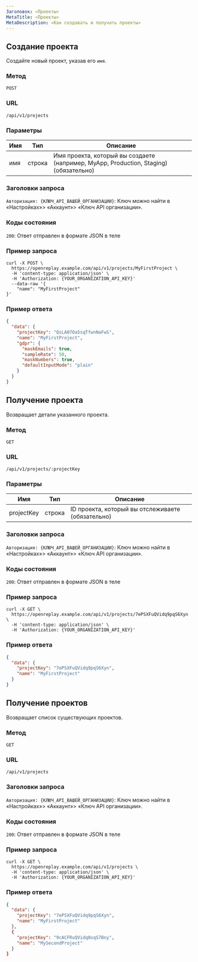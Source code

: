 ```yaml
---
Заголовок: «Проекты»
MetaTitle: «Проекты»
MetaDescription: «Как создавать и получать проекты»
---
```


## Создание проекта

Создайте новый проект, указав его `имя`.

### Метод
`POST`

### URL
`/api/v1/projects`

### Параметры

| Имя | Тип | Описание |
|----------|-------------|-------------|
| имя | строка | Имя проекта, который вы создаете (например, MyApp, Production, Staging) (обязательно) |

### Заголовки запроса

`Авторизация: {КЛЮЧ_API_ВАШЕЙ_ОРГАНИЗАЦИИ}`: Ключ можно найти в «Настройках»> «Аккаунт»> «Ключ API организации».

### Коды состояния

`200`: Ответ отправлен в формате JSON в теле

### Пример запроса


```shell
curl -X POST \
  https://openreplay.example.com/api/v1/projects/MyFirstProject \
  -H 'content-type: application/json' \
  -H 'Authorization: {YOUR_ORGANIZATION_API_KEY}'
  --data-raw '{
    "name": "MyFirstProject"
}'
```


### Пример ответа


```json
{
  "data": {
    "projectKey": "QsLA07Oa5sqTfwnNaFwS",
    "name": "MyFirstProject",
    "gdpr": {
      "maskEmails": true,
      "sampleRate": 50,
      "maskNumbers": true,
      "defaultInputMode": "plain"
    }
  }
}
```


## Получение проекта

Возвращает детали указанного проекта.

### Метод
`GET`

### URL
`/api/v1/projects/:projectKey`

### Параметры

| Имя | Тип | Описание |
|----------|-------------|-------------|
| projectKey | строка | ID проекта, который вы отслеживаете (обязательно) |

### Заголовки запроса

`Авторизация: {КЛЮЧ_API_ВАШЕЙ_ОРГАНИЗАЦИИ}`: Ключ можно найти в «Настройках»> «Аккаунт»> «Ключ API организации».

### Коды состояния

`200`: Ответ отправлен в формате JSON в теле

### Пример запроса


```shell
curl -X GET \
  https://openreplay.example.com/api/v1/projects/7ePSXFuQVidq9pqS6Xyn \
  -H 'content-type: application/json' \
  -H 'Authorization: {YOUR_ORGANIZATION_API_KEY}'
```


### Пример ответа


```json
{
  "data": {
    "projectKey": "7ePSXFuQVidq9pqS6Xyn",
    "name": "MyFirstProject"
  }
}
```


## Получение проектов

Возвращает список существующих проектов.

### Метод
`GET`

### URL
`/api/v1/projects`

### Заголовки запроса

`Авторизация: {КЛЮЧ_API_ВАШЕЙ_ОРГАНИЗАЦИИ}`: Ключ можно найти в «Настройках»> «Аккаунт»> «Ключ API организации».

### Коды состояния

`200`: Ответ отправлен в формате JSON в теле

### Пример запроса


```shell
curl -X GET \
  https://openreplay.example.com/api/v1/projects \
  -H 'content-type: application/json' \
  -H 'Authorization: {YOUR_ORGANIZATION_API_KEY}'
```


### Пример ответа


```json
{
  "data": {
    "projectKey": "7ePSXFuQVidq9pqS6Xyn",
    "name": "MyFirstProject"
  },
  {
    "projectKey": "9cACFRuQVidq0sqS7Bny",
    "name": "MySecondProject"
  }
}
```

